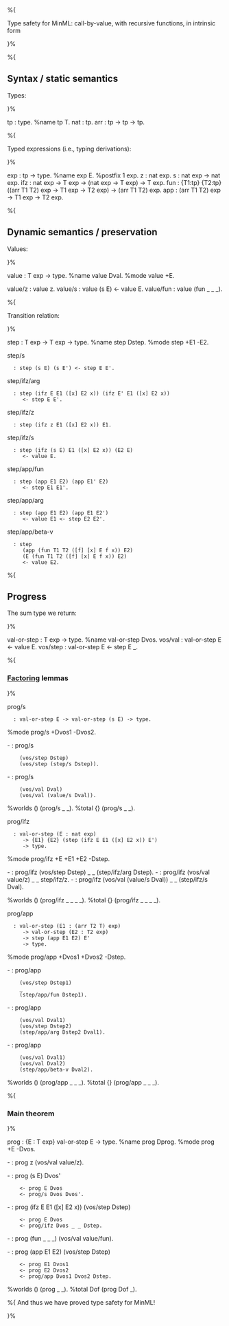 %{

{{Summer school 2008
  |noprevious=
  |next=Type safety for MinML (extrinsic encoding)
  |nextname=Type safety for MinML (extrinsic encoding)
}}

Type safety for MinML: call-by-value, with recursive functions, in intrinsic form

}%

%{

== Syntax / static semantics ==

Types:

}%

tp : type.				%name tp T.
nat : tp.
arr : tp -> tp -> tp.

%{

Typed expressions (i.e., typing derivations):

}%

exp : tp -> type.			%name exp E.  %postfix 1 exp.
z : nat exp.
s : nat exp -> nat exp.
ifz : nat exp -> T exp -> (nat exp -> T exp) -> T exp.
fun : {T1:tp} {T2:tp} ((arr T1 T2) exp -> T1 exp -> T2 exp) -> (arr T1 T2) exp.
app : (arr T1 T2) exp -> T1 exp -> T2 exp.

%{

== Dynamic semantics / preservation ==

Values:

}%

value : T exp -> type.			%name value Dval.
%mode value +E.

value/z : value z.
value/s : value (s E) <- value E.
value/fun : value (fun _ _ _).

%{

Transition relation:

}%

step : T exp -> T exp -> type.		%name step Dstep.
%mode step +E1 -E2.

step/s
   : step (s E) (s E') <- step E E'.
step/ifz/arg
   : step (ifz E E1 ([x] E2 x)) (ifz E' E1 ([x] E2 x))
      <- step E E'.
step/ifz/z
   : step (ifz z E1 ([x] E2 x)) E1.
step/ifz/s
   : step (ifz (s E) E1 ([x] E2 x)) (E2 E)
      <- value E.
step/app/fun
   : step (app E1 E2) (app E1' E2)
      <- step E1 E1'.
step/app/arg
   : step (app E1 E2) (app E1 E2')
      <- value E1 <- step E2 E2'.
step/app/beta-v
   : step
      (app (fun T1 T2 ([f] [x] E f x)) E2)
      (E (fun T1 T2 ([f] [x] E f x)) E2)
      <- value E2.

%{

== Progress ==

The sum type we return:

}%

val-or-step : T exp -> type.		%name val-or-step Dvos.
vos/val : val-or-step E <- value E.
vos/step : val-or-step E <- step E _.

%{ 

=== [[Output factoring|Factoring]] lemmas ===

}%

prog/s
   : val-or-step E -> val-or-step (s E) -> type.
%mode prog/s +Dvos1 -Dvos2.

- : prog/s
     (vos/step Dstep)
     (vos/step (step/s Dstep)).
- : prog/s
     (vos/val Dval)
     (vos/val (value/s Dval)).

%worlds () (prog/s _ _).
%total {} (prog/s _ _).

prog/ifz
   : val-or-step (E : nat exp)
      -> {E1} {E2} (step (ifz E E1 ([x] E2 x)) E')
      -> type.
%mode prog/ifz +E +E1 +E2 -Dstep.

- : prog/ifz (vos/step Dstep) _ _ (step/ifz/arg Dstep).
- : prog/ifz (vos/val value/z) _ _ step/ifz/z.
- : prog/ifz (vos/val (value/s Dval)) _ _ (step/ifz/s Dval).

%worlds () (prog/ifz _ _ _ _).
%total {} (prog/ifz _ _ _ _).

prog/app
   : val-or-step (E1 : (arr T2 T) exp)
      -> val-or-step (E2 : T2 exp)
      -> step (app E1 E2) E'
      -> type.
%mode prog/app +Dvos1 +Dvos2 -Dstep.

- : prog/app
     (vos/step Dstep1)
     _
     (step/app/fun Dstep1).

- : prog/app
     (vos/val Dval1)
     (vos/step Dstep2)
     (step/app/arg Dstep2 Dval1).

- : prog/app
     (vos/val Dval1)
     (vos/val Dval2)
     (step/app/beta-v Dval2).

%worlds () (prog/app _ _ _).
%total {} (prog/app _ _ _).

%{

=== Main theorem ===

}%

prog : {E : T exp} val-or-step E -> type. %name prog Dprog.
%mode prog +E -Dvos.

- : prog z (vos/val value/z).

- : prog (s E) Dvos'
     <- prog E Dvos
     <- prog/s Dvos Dvos'.

- : prog (ifz E E1 ([x] E2 x)) (vos/step Dstep)
     <- prog E Dvos
     <- prog/ifz Dvos _ _ Dstep.

- : prog (fun _ _ _) (vos/val value/fun).

- : prog (app E1 E2) (vos/step Dstep)
     <- prog E1 Dvos1
     <- prog E2 Dvos2
     <- prog/app Dvos1 Dvos2 Dstep.

%worlds () (prog _ _).
%total Dof (prog Dof _).

%{
And thus we have proved type safety for MinML!


{{Summer school 2008
  |noprevious=
  |next=Type safety for MinML (extrinsic encoding)
  |nextname=Type safety for MinML (extrinsic encoding)
}}

}%